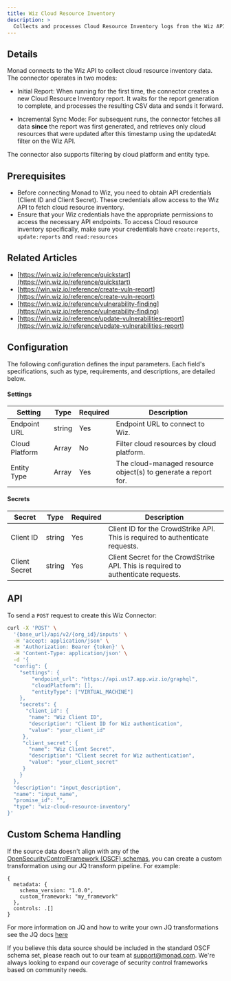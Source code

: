 ```yaml
---
title: Wiz Cloud Resource Inventory 
description: >
  Collects and processes Cloud Resource Inventory logs from the Wiz API.
---
```


## Details
Monad connects to the Wiz API to collect cloud resource inventory data. The connector operates in two modes:

- Initial Report: When running for the first time, the connector creates a new Cloud Resource Inventory report. It waits for the report generation to complete, and processes the resulting CSV data and sends it forward.

- Incremental Sync Mode: For subsequent runs, the connector fetches all data **since** the report was first generated, and retrieves only cloud resources that were updated after this timestamp using the updatedAt filter on the Wiz API.

The connector also supports filtering by cloud platform and entity type.

## Prerequisites
- Before connecting Monad to Wiz, you need to obtain API credentials (Client ID and Client Secret). These credentials allow access to the Wiz API to fetch cloud resource inventory.
- Ensure that your Wiz credentials have the appropriate permissions to access the necessary API endpoints. To access Cloud resource inventory specifically, make sure your credentials have `create:reports`, `update:reports` and `read:resources`

## Related Articles
- [https://win.wiz.io/reference/quickstart](https://win.wiz.io/reference/quickstart)
- [https://win.wiz.io/reference/create-vuln-report](https://win.wiz.io/reference/create-vuln-report)
- [https://win.wiz.io/reference/vulnerability-finding](https://win.wiz.io/reference/vulnerability-finding)
- [https://win.wiz.io/reference/update-vulnerabilities-report](https://win.wiz.io/reference/update-vulnerabilities-report)


## Configuration
The following configuration defines the input parameters. Each field's specifications, such as type, requirements, and descriptions, are detailed below.

#### Settings

| Setting | Type | Required | Description |
|---------|------|----------|-------------|
| Endpoint URL | string | Yes | Endpoint URL to connect to Wiz. |
| Cloud Platform | Array | No | Filter cloud resources by cloud platform. |
| Entity Type | Array | Yes | The cloud-managed resource object(s) to generate a report for. |

#### Secrets

| Secret | Type | Required | Description |
|---------|------|----------|-------------|
| Client ID | string | Yes | Client ID for the CrowdStrike API. This is required to authenticate requests. |
| Client Secret | string | Yes | Client Secret for the CrowdStrike API. This is required to authenticate requests. |

## API

To send a `POST` request to create this Wiz Connector:

```bash
curl -X 'POST' \
  '{base_url}/api/v2/{org_id}/inputs' \
  -H 'accept: application/json' \
  -H 'Authorization: Bearer {token}' \
  -H 'Content-Type: application/json' \
  -d '{
  "config": {
    "settings": {
        "endpoint_url": "https://api.us17.app.wiz.io/graphql",
        "cloudPlatform": [],
        "entityType": ["VIRTUAL_MACHINE"]            
    },
    "secrets": {
      "client_id": {
       "name": "Wiz Client ID",
       "description": "Client ID for Wiz authentication",
       "value": "your_client_id"
     },
     "client_secret": {
       "name": "Wiz Client Secret",
       "description": "Client secret for Wiz authentication",
       "value": "your_client_secret"
     }        
    }
  },
  "description": "input_description",
  "name": "input_name",
  "promise_id": "",
  "type": "wiz-cloud-resource-inventory"
}'
```

## Custom Schema Handling

If the source data doesn't align with any of the [OpenSecurityControlFramework (OSCF) schemas](https://github.com/ocsf), you can create a custom transformation using our JQ transform pipeline. For example:

```jq
{
  metadata: {
    schema_version: "1.0.0",
    custom_framework: "my_framework"
  },
  controls: .[]
}
```

For more information on JQ and how to write your own JQ transformations see the JQ docs [here](https://jqlang.github.io/jq/)

If you believe this data source should be included in the standard OSCF schema set, please reach out to our team at [support@monad.com](mailto:support@monad.com). We're always looking to expand our coverage of security control frameworks based on community needs.

